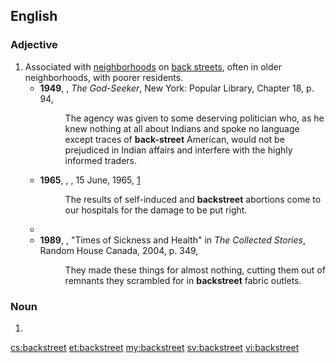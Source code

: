 {{also|back street}}
==English==

===Adjective===
{{en-adj}}

# Associated with [[neighborhood]]s on [[back street]]s, often in older neighborhoods, with poorer residents.
#* '''1949''', {{w|Sinclair Lewis}}, ''The God-Seeker'', New York: Popular Library, Chapter 18, p. 94,
#*: The agency was given to some deserving politician who, as he knew nothing at all about Indians and spoke no language except traces of '''back-street''' American, would not be prejudiced in Indian affairs and interfere with the highly informed traders.
#* '''1965''', {{w|Renée Short}}, ''{{w|Hansard}}'', 15 June, 1965, [http://www.hansard-corpus.org]
#*: The results of self-induced and '''backstreet''' abortions come to our hospitals for the damage to be put right.
#* {{quote-song
|year=1983
|title={{w|Uptown Girl}}
|album={{w|An Innocent Man}}
|composer={{w|Billy Joel}}
|passage=She's been living in her uptown world / I bet she's never had a '''backstreet''' guy / I bet her momma never told her why
}}
#* '''1989''', {{w|Carol Shields}}, "Times of Sickness and Health" in ''The Collected Stories'', Random House Canada, 2004, p. 349,
#*: They made these things for almost nothing, cutting them out of remnants they scrambled for in '''backstreet''' fabric outlets.

===Noun===
{{en-noun}}

# {{alternative spelling of|back street|lang=en}}

[[cs:backstreet]]
[[et:backstreet]]
[[my:backstreet]]
[[sv:backstreet]]
[[vi:backstreet]]